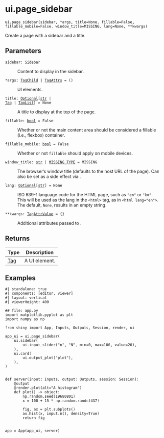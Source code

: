 # ui.page_sidebar { #shiny.ui.page_sidebar }

`ui.page_sidebar(sidebar, *args, title=None, fillable=False, fillable_mobile=False, window_title=MISSING, lang=None, **kwargs)`

Create a page with a sidebar and a title.

## Parameters

<code><span class="parameter-name">sidebar</span><span class="parameter-annotation-sep">:</span> <span class="parameter-annotation">[Sidebar](`shiny.ui._sidebar.Sidebar`)</span></code>

:   Content to display in the sidebar.

<code><span class="parameter-name">*args</span><span class="parameter-annotation-sep">:</span> <span class="parameter-annotation">[TagChild](`htmltools.TagChild`) \| [TagAttrs](`htmltools.TagAttrs`)</span> <span class="parameter-default-sep">=</span> <span class="parameter-default">()</span></code>

:   UI elements.

<code><span class="parameter-name">title</span><span class="parameter-annotation-sep">:</span> <span class="parameter-annotation">[Optional](`typing.Optional`)\[[str](`str`) \| [Tag](`htmltools.Tag`) \| [TagList](`htmltools.TagList`)\]</span> <span class="parameter-default-sep">=</span> <span class="parameter-default">None</span></code>

:   A title to display at the top of the page.

<code><span class="parameter-name">fillable</span><span class="parameter-annotation-sep">:</span> <span class="parameter-annotation">[bool](`bool`)</span> <span class="parameter-default-sep">=</span> <span class="parameter-default">False</span></code>

:   Whether or not the main content area should be considered a fillable
    (i.e., flexbox) container.

<code><span class="parameter-name">fillable_mobile</span><span class="parameter-annotation-sep">:</span> <span class="parameter-annotation">[bool](`bool`)</span> <span class="parameter-default-sep">=</span> <span class="parameter-default">False</span></code>

:   Whether or not ``fillable`` should apply on mobile devices.

<code><span class="parameter-name">window_title</span><span class="parameter-annotation-sep">:</span> <span class="parameter-annotation">[str](`str`) \| [MISSING_TYPE](`shiny.types.MISSING_TYPE`)</span> <span class="parameter-default-sep">=</span> <span class="parameter-default">MISSING</span></code>

:   The browser's window title (defaults to the host URL of the page). Can also be
    set as a side effect via [](:func:`~shiny.ui.panel_title`).

<code><span class="parameter-name">lang</span><span class="parameter-annotation-sep">:</span> <span class="parameter-annotation">[Optional](`typing.Optional`)\[[str](`str`)\]</span> <span class="parameter-default-sep">=</span> <span class="parameter-default">None</span></code>

:   ISO 639-1 language code for the HTML page, such as ``"en"`` or ``"ko"``. This
    will be used as the lang in the ``<html>`` tag, as in ``<html lang="en">``. The
    default, `None`, results in an empty string.

<code><span class="parameter-name">**kwargs</span><span class="parameter-annotation-sep">:</span> <span class="parameter-annotation">[TagAttrValue](`htmltools.TagAttrValue`)</span> <span class="parameter-default-sep">=</span> <span class="parameter-default">{}</span></code>

:   Additional attributes passed to [](:func:`~shiny.ui.layout_sidebar`).

## Returns

| Type                   | Description   |
|------------------------|---------------|
| [Tag](`htmltools.Tag`) | A UI element. |

## Examples

```shinylive-python
#| standalone: true
#| components: [editor, viewer]
#| layout: vertical
#| viewerHeight: 400

## file: app.py
import matplotlib.pyplot as plt
import numpy as np

from shiny import App, Inputs, Outputs, Session, render, ui

app_ui = ui.page_sidebar(
    ui.sidebar(
        ui.input_slider("n", "N", min=0, max=100, value=20),
    ),
    ui.card(
        ui.output_plot("plot"),
    ),
)


def server(input: Inputs, output: Outputs, session: Session):
    @output
    @render.plot(alt="A histogram")
    def plot() -> object:
        np.random.seed(19680801)
        x = 100 + 15 * np.random.randn(437)

        fig, ax = plt.subplots()
        ax.hist(x, input.n(), density=True)
        return fig


app = App(app_ui, server)
```
